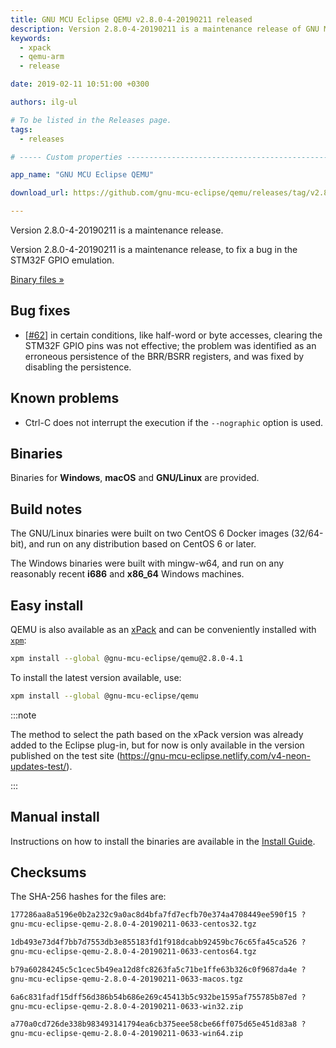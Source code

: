 ```yaml
---
title: GNU MCU Eclipse QEMU v2.8.0-4-20190211 released
description: Version 2.8.0-4-20190211 is a maintenance release of GNU MCU Eclipse QEMU.
keywords:
  - xpack
  - qemu-arm
  - release

date: 2019-02-11 10:51:00 +0300

authors: ilg-ul

# To be listed in the Releases page.
tags:
  - releases

# ----- Custom properties -----------------------------------------------------

app_name: "GNU MCU Eclipse QEMU"

download_url: https://github.com/gnu-mcu-eclipse/qemu/releases/tag/v2.8.0-4-20190211/

---
```


<head><title>{frontMatter.title}</title></head>
<head><meta property="og:title" content={frontMatter.title} /></head>

Version 2.8.0-4-20190211 is a maintenance release.

<!-- truncate -->

Version 2.8.0-4-20190211 is a maintenance release, to fix a bug in the
STM32F GPIO emulation.

<!-- truncate -->

<p><a href={frontMatter.download_url}>Binary files »</a></p>

## Bug fixes

- [[#62](https://github.com/gnu-mcu-eclipse/qemu/issues/62)] in certain
  conditions, like half-word or byte accesses, clearing the STM32F GPIO pins
  was not effective; the problem was identified as an erroneous persistence
  of the BRR/BSRR registers, and was fixed by disabling the persistence.

## Known problems

- Ctrl-C does not interrupt the execution if the `--nographic` option is used.

## Binaries

Binaries for **Windows**, **macOS** and **GNU/Linux** are provided.

## Build notes

The GNU/Linux binaries were built on two CentOS 6 Docker images (32/64-bit),
and run on any distribution based on CentOS 6 or later.

The Windows binaries were built with mingw-w64, and run on any reasonably
recent **i686** and **x86_64** Windows machines.

## Easy install

QEMU is also available as an
[xPack](https://www.npmjs.com/package/@gnu-mcu-eclipse/qemu) and can be
conveniently installed with [`xpm`](https://www.npmjs.com/package/xpm):

```sh
xpm install --global @gnu-mcu-eclipse/qemu@2.8.0-4.1
```

To install the latest version available, use:

```sh
xpm install --global @gnu-mcu-eclipse/qemu
```

:::note

The method to select the path based on the xPack version was already added to the Eclipse plug-in, but for now is only available in the version published on the test site (https://gnu-mcu-eclipse.netlify.com/v4-neon-updates-test/).

:::

## Manual install

Instructions on how to install the binaries are available in the [Install Guide](/docs/install/).

## Checksums

The SHA-256 hashes for the files are:

```txt
177286aa8a5196e0b2a232c9a0ac8d4bfa7fd7ecfb70e374a4708449ee590f15 ?
gnu-mcu-eclipse-qemu-2.8.0-4-20190211-0633-centos32.tgz

1db493e73d4f7bb7d7553db3e855183fd1f918dcabb92459bc76c65fa45ca526 ?
gnu-mcu-eclipse-qemu-2.8.0-4-20190211-0633-centos64.tgz

b79a60284245c5c1cec5b49ea12d8fc8263fa5c71be1ffe63b326c0f9687da4e ?
gnu-mcu-eclipse-qemu-2.8.0-4-20190211-0633-macos.tgz

6a6c831fadf15dff56d386b54b686e269c45413b5c932be1595af755785b87ed ?
gnu-mcu-eclipse-qemu-2.8.0-4-20190211-0633-win32.zip

a770a0cd726de338b983493141794ea6cb375eee58cbe66ff075d65e451d83a8 ?
gnu-mcu-eclipse-qemu-2.8.0-4-20190211-0633-win64.zip
```
